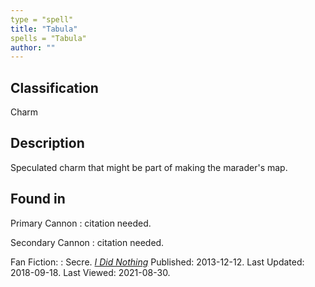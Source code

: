 ```yaml
---
type = "spell"
title: "Tabula"
spells = "Tabula"
author: ""
---
```


## Classification

Charm

## Description

Speculated charm that might be part of making the marader's map.

## Found in

Primary Cannon
:   citation needed.

Secondary Cannon
:   citation needed.

Fan Fiction:
:   Secre. _[I Did Nothing](https://www.fanfiction.net/s/9920072)_ 
    Published: 2013-12-12. Last Updated: 2018-09-18. Last Viewed: 2021-08-30.
